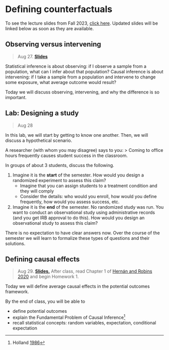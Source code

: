 
# Defining counterfactuals

To see the lecture slides from Fall 2023, [click here](https://causal3900.github.io/fa23/defining-counterfactuals.html). Updated slides will be linked below as soon as they are available.

## Observing versus intervening

> Aug 27. [**Slides**]()

Statistical inference is about observing: if I observe a sample from a population, what can I infer about that population? Causal inference is about intervening: if I take a sample from a population and intervene to change some exposure, what average outcome would result?

Today we will discuss observing, intervening, and why the difference is so important.

## Lab: Designing a study

> Aug 28

In this lab, we will start by getting to know one another. Then, we will discuss a hypothetical scenario.

A researcher (with whom you may disagree) says to you:
  > Coming to office hours frequently causes student success in the classroom.

In groups of about 3 students, discuss the following.

1. Imagine it is the **start** of the semester. How would you design a randomized experiment to assess this claim?
     * Imagine that you can assign students to a treatment condition and they will comply
     * Consider the details: who would you enroll, how would you define frequently, how would you assess success, etc.
2. Imagine it is the **end** of the semester. No randomized study was run. You want to conduct an observational study using administrative records (and you get IRB approval to do this). How would you design an observational study to assess this claim?

There is no expectation to have clear answers now. Over the course of the semester we will learn to formalize these types of questions and their solutions.

## Defining causal effects

> Aug 29. [**Slides.**]() After class, read Chapter 1 of [Hernán and Robins 2020](https://www.hsph.harvard.edu/miguel-hernan/causal-inference-book/) and begin Homework 1.

Today we will define average causal effects in the potential outcomes framework.

By the end of class, you will be able to

* define potential outcomes
* explain the Fundamental Problem of Causal Inference^[Holland [1986](https://doi.org/10.2307/2289064)]
* recall statistical concepts: random variables, expectation, conditional expectation